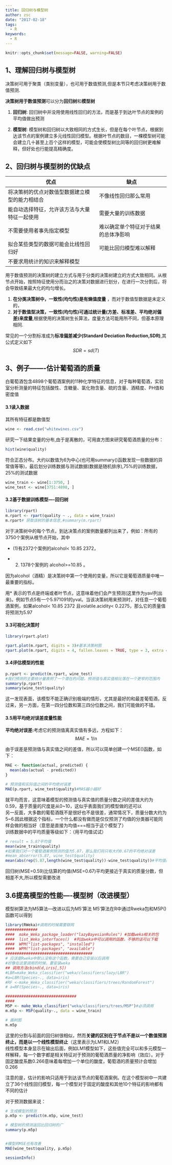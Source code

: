 ```yaml
---
title: 回归树与模型树
author: zsc
date: "2017-02-18"
tags:
  - R
keywords:
  - R
---
```


```r
knitr::opts_chunk$set(message=FALSE, warning=FALSE)
```

## 1、理解回归树与模型树
决策树可用于聚类（类别变量），也可用于数值预测,但是本节只考虑决策树用于数值预测.

**决策树用于数值预测**可以分为**回归树**和**模型树**

1. **回归树**: 回归树中并没用使用线性回归的方法，而是基于到达叶节点的案例的平均值做出预测

2. **模型树**: 模型树和回归树以大致相同的方式生长，但是在每个叶节点，根据到达该节点的案例建立多元线性回归模型。根据叶节点的数目，一棵模型树可能会建立几十甚至上百个这样的模型，可能会使模型树比同等的回归树更难解释，但好处也行能提高精确度。  


## 2、回归树与模型树的优缺点

| 优点                      | 缺点                 |
| ----------------------- | ------------------ |
| 将决策树的优点对数值型数据建立模型的能力相结合 | 不像线性回归那么常用         |
| 能自动选择特征，允许该方法与大量特征一起使用  | 需要大量的训练数据          |
| 不需要使用者事先指定模型            | 难以确定单个特征对于结果的总体净影响 |
| 拟合某些类型的数据可能会比线性回归好      | 可能比回归模型难以解释        |
| 不要求用统计的知识来解释模型          |                    |

用于数值预测的决策树的建立方式与用于分类的决策树建立的方式大致相同。从根节点开始，按照特征使用分而治之的决策对数据进行划分，在进行一次分割后，将会导致结果最大化的均匀增长。

1. **在分类决策树中，一致性(均匀性)是有熵值度量** ，而对于数值型数据是未定义的，
2. **对于数值型决策，一致性(均匀性)可通过统计量(方差、标准差、平均绝对偏差)来度量**,根据使用的决策树生长算法，度量方法可能用所不同，但基本原理相同.

常见的一个分割标准成为**标准偏差减少(Standard Deciation Reduction,SDR)**,其公式定义如下$$SDR=sd(T)$$

## 3、例子-------估计葡萄酒的质量

白葡萄酒包含4898个葡萄酒案例的11种化学特征的信息，对于每种葡萄酒，实验室分析测量的特征包括酸性、含糖量、氯化物含量、硫的含量、酒精度、PH值和密度值

#### 3.1读入数据

其所有特征都是数值型
```r
wine <- read.csv("whitewines.csv")
```
研究一下结果变量的分布,由于是离散的，可用直方图来研究葡萄酒质量的分布：
```r
hist(wine$quality)
```

符合正态分布。大约以数值为6为中心(也可用summary()函数发现一些数据的异常值等等)，最后划分训练数据与测试数据(数据是随机排序),75%的训练数据，25%的测试数据

```r
wine_train <- wine[1:3750, ]
wine_test <- wine[3751:4898, ]
```
#### 3.2基于数据训练模型----回归树
```r
library(rpart)
m.rpart <- rpart(quality ~ ., data = wine_train)
m.rpart# 获取该树的基本信息,#summary(m.rpart)
```

对于决策树中的每个节点，到达决策点的案例数量都列出来了，例如：所有的3750个案例从根节点开始，其中

- (1)有2372个案例的alcohol< 10.85 2372，


- (2) 1378个案例的 alcohol>=10.85  。

因为alcohol（酒精）是决策树中第一个使用的变量，所以它是葡萄酒质量中唯一最重要的指标。

用* 表示的节点是终端或者叶节点，这意味着他们会产生预测(这里作为yavl列出来)。例如节点5有一个5.971091的yval。当该决策树用来预测时，对任意一个葡萄酒案例，如果alcohol< 10.85 2372 且volatile.acidity< 0.2275，那么它的质量值将预测为5.97  

####  3.3可视化决策时
```r
library(rpart.plot)

rpart.plot(m.rpart, digits = 3)#基本决策树图
rpart.plot(m.rpart, digits = 4, fallen.leaves = TRUE, type = 3, extra = 101)#对图表的一些调整
```

#### 3.4评估模型的性能

```r
p.rpart <- predict(m.rpart, wine_test)
#我们预测的主要统计量表明了一个潜在的问题，预测值与真实值相比落在一个更窄的范围内
summary(p.rpart)
summary(wine_test$quality)
```
这一发现表面，该模型不能正确识别极端的情形，尤其是最好的和最差葡萄酒，反过来，另一方面，在第一四分位数和第三四分位数之间，我们可能做的不错。

#### 3.5用平均绝对误差度量性能

**平均绝对误差:**考虑它的预测值离真实值有多远，方程如下：$$MAE=1/n$$

由于误差是预测值与真实值之间的差值，所以可以简单创建一个MSE()函数，如下：
```r
MAE <- function(actual, predicted) {
  mean(abs(actual - predicted))  
}

# 预测值和实际值之间的平均绝对误差
MAE(p.rpart, wine_test$quality)#MAS越小越好
```

就平均而言，这意味着模型的预测值与真实值的质量分数之间的差值大约为0.59，基于质量的尺度是从0~10，这似乎表面我们的模型做的还可以  
另一反面，大多数的葡萄酒既不是很好也不是很差，通常情况下，质量分数大约为5~6.因此根据这个指标，一个什么都没有做而是仅仅预测了均值的分类器可能同样会做的相当好（意思是直接为均值===相当于这个模型了）   
训练数据中的平均质量等级如下：（用平均值试试）
```r
# result = 5.87平均值
mean(wine_train$quality) 
#如果我们对一个葡萄酒案例预测的值为5.87，那么我们将只有大约0.67的平均绝对误差
#mean_abserror(5.87, wine_test$quality)
mean(abs(rep(5.87,length(wine_test$quality))-wine_test$quality))#平均值的MAE为0.67
```
回归树(MSE=0.59)比估算的均值(MSE=0.67)平均更接近于真实的质量分数，但相差不大,所以模型需要改进

## 3.6提高模型的性能----模型树（改进模型）
模型树算法为M5算法---改进以后为M5’算法
M5‘算法在R中通过Rweka包和M5P()函数可以得到


```r
library(RWeka)#调用的时候需要联网
##############
####  make_Weka_package_loader("lazyBayesianRules") #加载weka相关的包
####  list_Weka_interfaces()  #列出weka中可以调用的函数，不够的话可以下载
####  WPM("list-packages", "installed")
####  WPM("list-packages", "available")
######################################
# 应该是Rweka中默认没有这个函数，需要自己安装以后调用
#好像在这里调用的时候，要安装weka
## 调用方法cbind(d,iris[,5])
#LBR=make_Weka_classifier("weka/classifiers/lazy/LBR")
#a=LBR(Species~., data=iris)
#RF <-make_Weka_classifier("weka/classifiers/trees/RandomForest")
# a=RF(Species~., data=iris)

###############################
####
M5P <- make_Weka_classifier("weka/classifiers/trees/M5P")#必须调用
m.m5p <- M5P(quality~., data = wine_train)

# 画树图
m.m5p
```
这里的分割与前面的回归树很相似，然而**关键的区别在于节点不是以一个数值预测终止，而是以一个线性模型终止**（这里表示为LM1和LM2）  
线性模型本身显示在输出后面，例如LM1模型如下，这些值完全可以和多元模型一样解释，每一个数字都是相关特征对于预测的葡萄酒质量的净影响（效应）。对于固定酸度系数0.266意味着每增加一个单位的酸度，葡萄酒的质量预计会增加0.266


注意的是，估计的影响只适用于到达该节点的葡萄酒案例。在这个模型树中一共建立了36个线性回归模型，每一个模型对于固定的酸度和其他10个特征的影响都有不同的估计

对于预测数据来说：
```r
# 生成模型的预测
p.m5p <- predict(m.m5p, wine_test)

# 模型树的预测返回比回归树的广
summary(p.m5p)


#模型的MSE也有改善
MAE(wine_test$quality, p.m5p)

```


```r
sessionInfo()
```

